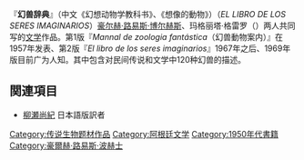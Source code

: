 {{文学}}
『'''幻兽辞典'''』（中文《幻想动物学教科书》、《想像的動物》）（''EL LIBRO DE LOS SERES IMAGINARIOS''）[[豪尔赫·路易斯·博尔赫斯|豪尔赫·路易斯·博尔赫斯]]、玛格丽塔·格雷罗（{{lang|en|Margarita Guerrero}}）两人共同写的[[文学|文学]]作品。第1版『''Mannal de zoologia fantástica''（幻兽動物案内）』在1957年发表、第2版『''El libro de los seres imaginarios''』1967年之后、1969年版目前广为人知。其中包含对民间传说和文学中120种幻兽的描述。

== 関連項目 ==
* [[柳瀬尚紀|柳瀬尚紀]] 日本語版訳者
{{myth-stub}}
{{DEFAULTSORT:Book of Imaginary Beings}}
[[Category:传说生物题材作品|Category:传说生物题材作品]]
[[Category:阿根廷文学|Category:阿根廷文学]]
[[Category:1950年代書籍|Category:1950年代書籍]]
[[Category:豪爾赫·路易斯·波赫士|Category:豪爾赫·路易斯·波赫士]]